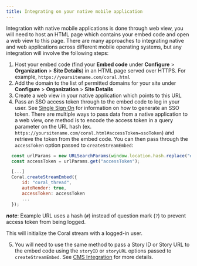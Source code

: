 ```yaml
---
title: Integrating on your native mobile application
---
```


Integration with native mobile applications is done through web view, you will need to host an HTML page which contains your embed code and open a web view to this page. There are many approaches to integrating native and web applications across different mobile operating systems, but any integration will involve the following steps:

1. Host your embed code (find your **Embed code** under **Configure** > **Organization** > **Site Details**) in an HTML page served over HTTPS. For example, `https://yoursitename.com/coral.html`
2. Add the domain to the list of permitted domains for your site under **Configure** > **Organization** > **Site Details**
3. Create a web view in your native application which points to this URL
4. Pass an SSO access token through to the embed code to log in your user. See [Single Sign On](/talk/v5/integrating/sso/) for information on how to generate an SSO token. There are multiple ways to pass data from a native application to a web view, one method is to encode the access token in a query parameter on the URL hash (ex. `https://yoursitename.com/coral.html#accessToken=ssoToken`) and retrieve the token from the embed code. You can then pass through the `accessToken` option passed to `createStreamEmbed`:

```js
  const urlParams = new URLSearchParams(window.location.hash.replace("#", "?"));
  const accessToken = urlParams.get("accessToken");

  [...]
  Coral.createStreamEmbed({
      id: "coral_thread",
      autoRender: true,
      accessToken: accessToken
      ...
  });

```

**_note_**: Example URL uses a hash (`#`) instead of question mark (`?`) to prevent access token from being logged.

This will initialize the Coral stream with a logged-in user.

5. You will need to use the same method to pass a Story ID or Story URL to the embed code using the `storyID` or `storyURL` options passed to `createStreamEmbed`. See [CMS Integration](/talk/v5/integration/cms) for more details.

